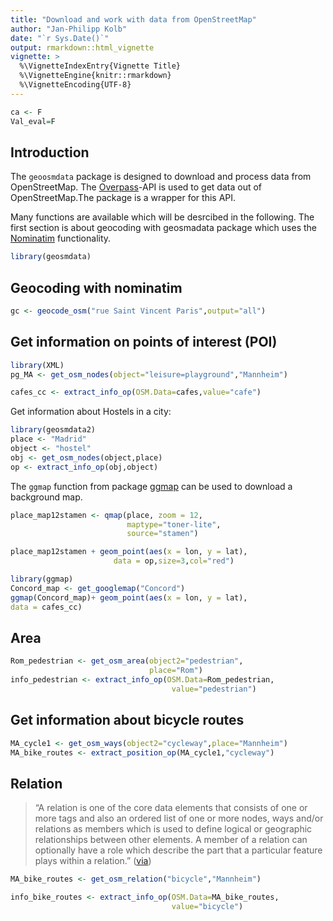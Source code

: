 ```yaml
---
title: "Download and work with data from OpenStreetMap"
author: "Jan-Philipp Kolb"
date: "`r Sys.Date()`"
output: rmarkdown::html_vignette
vignette: >
  %\VignetteIndexEntry{Vignette Title}
  %\VignetteEngine{knitr::rmarkdown}
  %\VignetteEncoding{UTF-8}
---
```


```r
ca <- F
Val_eval=F
```



## Introduction

The `geoosmdata` package is designed to download and process data from OpenStreetMap. 
The [Overpass](http://wiki.openstreetmap.org/wiki/Overpass_API)-API is used to get data out of OpenStreetMap.The package is a wrapper for this API.

Many functions are available which will be desrcibed in the following. The first section is about geocoding with geosmadata package which uses the [Nominatim](http://wiki.openstreetmap.org/wiki/Nominatim) functionality. 

```r
library(geosmdata)
```

## Geocoding with nominatim

```r
gc <- geocode_osm("rue Saint Vincent Paris",output="all")
```

## Get information on points of interest (POI)

```r
library(XML)
pg_MA <- get_osm_nodes(object="leisure=playground","Mannheim")

cafes_cc <- extract_info_op(OSM.Data=cafes,value="cafe")
```

Get information about Hostels in a city:

```r
library(geosmdata2)
place <- "Madrid"
object <- "hostel"
obj <- get_osm_nodes(object,place)
op <- extract_info_op(obj,object)
```



The `ggmap` function from package [ggmap](https://cran.r-project.org/web/packages/ggmap/index.html) can be used to download a background map. 


```r
place_map12stamen <- qmap(place, zoom = 12,
                          maptype="toner-lite",
                          source="stamen")
```


```r
place_map12stamen + geom_point(aes(x = lon, y = lat),
                       data = op,size=3,col="red") 
```


```r
library(ggmap)
Concord_map <- get_googlemap("Concord")
ggmap(Concord_map)+ geom_point(aes(x = lon, y = lat),
data = cafes_cc)
```



## Area

```r

Rom_pedestrian <- get_osm_area(object2="pedestrian",
                               place="Rom")
info_pedestrian <- extract_info_op(OSM.Data=Rom_pedestrian,
                                    value="pedestrian")

```

## Get information about bicycle routes

```r
MA_cycle1 <- get_osm_ways(object2="cycleway",place="Mannheim")
MA_bike_routes <- extract_position_op(MA_cycle1,"cycleway")
```



## Relation

> "A relation is one of the core data elements that consists of one or more tags and also an ordered list of one or more nodes, ways and/or relations as members which is used to define logical or geographic relationships between other elements. A member of a relation can optionally have a role which describe the part that a particular feature plays within a relation. "
([via](http://wiki.openstreetmap.org/wiki/Relation))

```r
MA_bike_routes <- get_osm_relation("bicycle","Mannheim")

info_bike_routes <- extract_info_op(OSM.Data=MA_bike_routes,
                                    value="bicycle")
```

